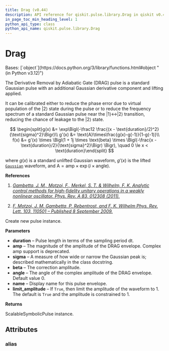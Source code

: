 ```yaml
---
title: Drag (v0.44)
description: API reference for qiskit.pulse.library.Drag in qiskit v0.44
in_page_toc_min_heading_level: 1
python_api_type: class
python_api_name: qiskit.pulse.library.Drag
---
```


# Drag

<Class id="qiskit.pulse.library.Drag" isDedicatedPage={true} github="https://github.com/qiskit/qiskit/tree/stable/0.25/qiskit/pulse/library/symbolic_pulses.py" signature="qiskit.pulse.library.Drag(duration, amp, sigma, beta, angle=None, name=None, limit_amplitude=None)" modifiers="class">
  Bases: [`object`](https://docs.python.org/3/library/functions.html#object "(in Python v3.12)")

  The Derivative Removal by Adiabatic Gate (DRAG) pulse is a standard Gaussian pulse with an additional Gaussian derivative component and lifting applied.

  It can be calibrated either to reduce the phase error due to virtual population of the $|2\rangle$ state during the pulse or to reduce the frequency spectrum of a standard Gaussian pulse near the $|1\rangle\leftrightarrow|2\rangle$ transition, reducing the chance of leakage to the $|2\rangle$ state.

$$
\begin{split}g(x) &= \exp\Bigl(-\frac12 \frac{(x - \text{duration}/2)^2}{\text{sigma}^2}\Bigr)\\
g'(x) &= \text{A}\times\frac{g(x)-g(-1)}{1-g(-1)}\\
f(x) &=  g'(x) \times \Bigl(1 + 1j \times \text{beta} \times            \Bigl(-\frac{x - \text{duration}/2}{\text{sigma}^2}\Bigr)  \Bigr),
\quad 0 \le x < \text{duration}\end{split}
$$

  where $g(x)$ is a standard unlifted Gaussian waveform, $g'(x)$ is the lifted [`Gaussian`](qiskit.pulse.library.Gaussian_class.rst#qiskit.pulse.library.Gaussian "qiskit.pulse.library.Gaussian") waveform, and $\text{A} = \text{amp} \times \exp\left(i\times\text{angle}\right)$.

  **References**

  1.  [*Gambetta, J. M., Motzoi, F., Merkel, S. T. & Wilhelm, F. K. Analytic control methods for high-fidelity unitary operations in a weakly nonlinear oscillator. Phys. Rev. A 83, 012308 (2011).*](https://link.aps.org/doi/10.1103/PhysRevA.83.012308)

  2.  [*F. Motzoi, J. M. Gambetta, P. Rebentrost, and F. K. Wilhelm Phys. Rev. Lett. 103, 110501 – Published 8 September 2009.*](https://link.aps.org/doi/10.1103/PhysRevLett.103.110501)

  Create new pulse instance.

  **Parameters**

  *   **duration** – Pulse length in terms of the sampling period dt.
  *   **amp** – The magnitude of the amplitude of the DRAG envelope. Complex amp support is deprecated.
  *   **sigma** – A measure of how wide or narrow the Gaussian peak is; described mathematically in the class docstring.
  *   **beta** – The correction amplitude.
  *   **angle** – The angle of the complex amplitude of the DRAG envelope. Default value 0.
  *   **name** – Display name for this pulse envelope.
  *   **limit\_amplitude** – If `True`, then limit the amplitude of the waveform to 1. The default is `True` and the amplitude is constrained to 1.

  **Returns**

  ScalableSymbolicPulse instance.

  ## Attributes

  ### alias

  <Attribute id="qiskit.pulse.library.Drag.alias" attributeValue="'Drag'" />
</Class>

